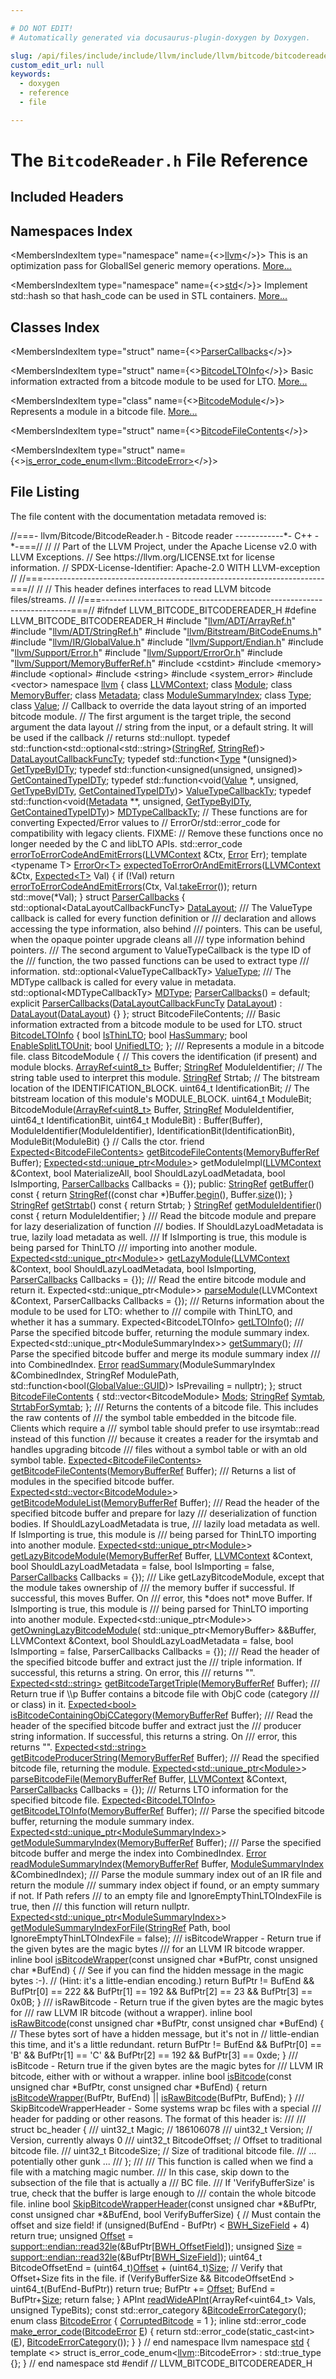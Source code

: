 ```yaml
---

# DO NOT EDIT!
# Automatically generated via docusaurus-plugin-doxygen by Doxygen.

slug: /api/files/include/include/llvm/include/llvm/bitcode/bitcodereader-h
custom_edit_url: null
keywords:
  - doxygen
  - reference
  - file

---
```





# The `BitcodeReader.h` File Reference

<DoxygenPage pluginConfig={pluginConfig}>



## Included Headers

<IncludesList>
<IncludesListItem
  filePath="llvm/ADT/ArrayRef.h"
  permalink="/docs/api/files/include/include/llvm/include/llvm/adt/arrayref-h"
  isLocal="true" />
<IncludesListItem
  filePath="llvm/ADT/StringRef.h"
  permalink="/docs/api/files/include/include/llvm/include/llvm/adt/stringref-h"
  isLocal="true" />
<IncludesListItem
  filePath="llvm/Bitstream/BitCodeEnums.h"
  permalink="/docs/api/files/include/include/llvm/include/llvm/bitstream/bitcodeenums-h"
  isLocal="true" />
<IncludesListItem
  filePath="llvm/IR/GlobalValue.h"
  permalink="/docs/api/files/include/include/llvm/include/llvm/ir/globalvalue-h"
  isLocal="true" />
<IncludesListItem
  filePath="llvm/Support/Endian.h"
  permalink="/docs/api/files/include/include/llvm/include/llvm/support/endian-h"
  isLocal="true" />
<IncludesListItem
  filePath="llvm/Support/Error.h"
  permalink="/docs/api/files/include/include/llvm/include/llvm/support/error-h"
  isLocal="true" />
<IncludesListItem
  filePath="llvm/Support/ErrorOr.h"
  permalink="/docs/api/files/include/include/llvm/include/llvm/support/erroror-h"
  isLocal="true" />
<IncludesListItem
  filePath="llvm/Support/MemoryBufferRef.h"
  permalink="/docs/api/files/include/include/llvm/include/llvm/support/memorybufferref-h"
  isLocal="true" />
<IncludesListItem
  filePath="cstdint"
  permalink=""
  isLocal="false" />
<IncludesListItem
  filePath="memory"
  permalink=""
  isLocal="false" />
<IncludesListItem
  filePath="optional"
  permalink=""
  isLocal="false" />
<IncludesListItem
  filePath="string"
  permalink=""
  isLocal="false" />
<IncludesListItem
  filePath="system_error"
  permalink=""
  isLocal="false" />
<IncludesListItem
  filePath="vector"
  permalink=""
  isLocal="false" />
</IncludesList>

## Namespaces Index

<MembersIndex>

<MembersIndexItem
  type="namespace"
  name={<><a href="/docs/api/namespaces/llvm">llvm</a></>}>
This is an optimization pass for GlobalISel generic memory operations. <a href="/docs/api/namespaces/llvm/#details">More...</a>
</MembersIndexItem>

<MembersIndexItem
  type="namespace"
  name={<><a href="/docs/api/namespaces/std">std</a></>}>
Implement std::hash so that hash&#95;code can be used in STL containers. <a href="/docs/api/namespaces/std/#details">More...</a>
</MembersIndexItem>

</MembersIndex>

## Classes Index

<MembersIndex>

<MembersIndexItem
  type="struct"
  name={<><a href="/docs/api/structs/llvm/parsercallbacks">ParserCallbacks</a></>}>
</MembersIndexItem>

<MembersIndexItem
  type="struct"
  name={<><a href="/docs/api/structs/llvm/bitcodeltoinfo">BitcodeLTOInfo</a></>}>
Basic information extracted from a bitcode module to be used for LTO. <a href="/docs/api/structs/llvm/bitcodeltoinfo/#details">More...</a>
</MembersIndexItem>

<MembersIndexItem
  type="class"
  name={<><a href="/docs/api/classes/llvm/bitcodemodule">BitcodeModule</a></>}>
Represents a module in a bitcode file. <a href="/docs/api/classes/llvm/bitcodemodule/#details">More...</a>
</MembersIndexItem>

<MembersIndexItem
  type="struct"
  name={<><a href="/docs/api/structs/llvm/bitcodefilecontents">BitcodeFileContents</a></>}>
</MembersIndexItem>

<MembersIndexItem
  type="struct"
  name={<><a href="/docs/api/structs/std/is-error-code-enum-ea5649302b7fdd90295abacdc414ae1a">is_error_code_enum&lt;llvm::BitcodeError&gt;</a></>}>
</MembersIndexItem>

</MembersIndex>


## File Listing

The file content with the documentation metadata removed is:

<ProgramListing>

<Link id="l00001" /><CodeLine lineNumber="1"><span class="doxyHighlightComment">//===- llvm/Bitcode/BitcodeReader.h - Bitcode reader ------------&#42;- C++ -&#42;-===//</span></CodeLine>
<Link id="l00002" /><CodeLine lineNumber="2"><span class="doxyHighlightComment">//</span></CodeLine>
<Link id="l00003" /><CodeLine lineNumber="3"><span class="doxyHighlightComment">// Part of the LLVM Project, under the Apache License v2.0 with LLVM Exceptions.</span></CodeLine>
<Link id="l00004" /><CodeLine lineNumber="4"><span class="doxyHighlightComment">// See https://llvm.org/LICENSE.txt for license information.</span></CodeLine>
<Link id="l00005" /><CodeLine lineNumber="5"><span class="doxyHighlightComment">// SPDX-License-Identifier: Apache-2.0 WITH LLVM-exception</span></CodeLine>
<Link id="l00006" /><CodeLine lineNumber="6"><span class="doxyHighlightComment">//</span></CodeLine>
<Link id="l00007" /><CodeLine lineNumber="7"><span class="doxyHighlightComment">//===----------------------------------------------------------------------===//</span></CodeLine>
<Link id="l00008" /><CodeLine lineNumber="8"><span class="doxyHighlightComment">//</span></CodeLine>
<Link id="l00009" /><CodeLine lineNumber="9"><span class="doxyHighlightComment">// This header defines interfaces to read LLVM bitcode files/streams.</span></CodeLine>
<Link id="l00010" /><CodeLine lineNumber="10"><span class="doxyHighlightComment">//</span></CodeLine>
<Link id="l00011" /><CodeLine lineNumber="11"><span class="doxyHighlightComment">//===----------------------------------------------------------------------===//</span></CodeLine>
<Link id="l00012" /><CodeLine lineNumber="12"></CodeLine>
<Link id="l00013" /><CodeLine lineNumber="13"><span class="doxyHighlightPreprocessor">#ifndef LLVM&#95;BITCODE&#95;BITCODEREADER&#95;H</span></CodeLine>
<Link id="l00014" /><CodeLine lineNumber="14"><span class="doxyHighlightPreprocessor">#define LLVM&#95;BITCODE&#95;BITCODEREADER&#95;H</span></CodeLine>
<Link id="l00015" /><CodeLine lineNumber="15"></CodeLine>
<Link id="l00016" /><CodeLine lineNumber="16"><span class="doxyHighlightPreprocessor">#include &quot;<a href="/docs/api/files/include/include/llvm/include/llvm/adt/arrayref-h">llvm/ADT/ArrayRef.h</a>&quot;</span></CodeLine>
<Link id="l00017" /><CodeLine lineNumber="17"><span class="doxyHighlightPreprocessor">#include &quot;<a href="/docs/api/files/include/include/llvm/include/llvm/adt/stringref-h">llvm/ADT/StringRef.h</a>&quot;</span></CodeLine>
<Link id="l00018" /><CodeLine lineNumber="18"><span class="doxyHighlightPreprocessor">#include &quot;<a href="/docs/api/files/include/include/llvm/include/llvm/bitstream/bitcodeenums-h">llvm/Bitstream/BitCodeEnums.h</a>&quot;</span></CodeLine>
<Link id="l00019" /><CodeLine lineNumber="19"><span class="doxyHighlightPreprocessor">#include &quot;<a href="/docs/api/files/include/include/llvm/include/llvm/ir/globalvalue-h">llvm/IR/GlobalValue.h</a>&quot;</span></CodeLine>
<Link id="l00020" /><CodeLine lineNumber="20"><span class="doxyHighlightPreprocessor">#include &quot;<a href="/docs/api/files/include/include/llvm/include/llvm/support/endian-h">llvm/Support/Endian.h</a>&quot;</span></CodeLine>
<Link id="l00021" /><CodeLine lineNumber="21"><span class="doxyHighlightPreprocessor">#include &quot;<a href="/docs/api/files/include/include/llvm/include/llvm/support/error-h">llvm/Support/Error.h</a>&quot;</span></CodeLine>
<Link id="l00022" /><CodeLine lineNumber="22"><span class="doxyHighlightPreprocessor">#include &quot;<a href="/docs/api/files/include/include/llvm/include/llvm/support/erroror-h">llvm/Support/ErrorOr.h</a>&quot;</span></CodeLine>
<Link id="l00023" /><CodeLine lineNumber="23"><span class="doxyHighlightPreprocessor">#include &quot;<a href="/docs/api/files/include/include/llvm/include/llvm/support/memorybufferref-h">llvm/Support/MemoryBufferRef.h</a>&quot;</span></CodeLine>
<Link id="l00024" /><CodeLine lineNumber="24"><span class="doxyHighlightPreprocessor">#include &lt;cstdint&gt;</span></CodeLine>
<Link id="l00025" /><CodeLine lineNumber="25"><span class="doxyHighlightPreprocessor">#include &lt;memory&gt;</span></CodeLine>
<Link id="l00026" /><CodeLine lineNumber="26"><span class="doxyHighlightPreprocessor">#include &lt;optional&gt;</span></CodeLine>
<Link id="l00027" /><CodeLine lineNumber="27"><span class="doxyHighlightPreprocessor">#include &lt;string&gt;</span></CodeLine>
<Link id="l00028" /><CodeLine lineNumber="28"><span class="doxyHighlightPreprocessor">#include &lt;system&#95;error&gt;</span></CodeLine>
<Link id="l00029" /><CodeLine lineNumber="29"><span class="doxyHighlightPreprocessor">#include &lt;vector&gt;</span></CodeLine>
<Link id="l00030" /><CodeLine lineNumber="30"><span class="doxyHighlightKeyword">namespace </span><span class="doxyHighlight"><a href="/docs/api/namespaces/llvm">llvm</a> &#123;</span></CodeLine>
<Link id="l00031" /><CodeLine lineNumber="31"></CodeLine>
<Link id="l00032" /><CodeLine lineNumber="32"><span class="doxyHighlightKeyword">class </span><span class="doxyHighlight"><a href="/docs/api/classes/llvm/llvmcontext">LLVMContext</a>;</span></CodeLine>
<Link id="l00033" /><CodeLine lineNumber="33"><span class="doxyHighlightKeyword">class </span><span class="doxyHighlight"><a href="/docs/api/classes/llvm/module">Module</a>;</span></CodeLine>
<Link id="l00034" /><CodeLine lineNumber="34"><span class="doxyHighlightKeyword">class </span><span class="doxyHighlight"><a href="/docs/api/classes/llvm/memorybuffer">MemoryBuffer</a>;</span></CodeLine>
<Link id="l00035" /><CodeLine lineNumber="35"><span class="doxyHighlightKeyword">class </span><span class="doxyHighlight"><a href="/docs/api/classes/llvm/metadata">Metadata</a>;</span></CodeLine>
<Link id="l00036" /><CodeLine lineNumber="36"><span class="doxyHighlightKeyword">class </span><span class="doxyHighlight"><a href="/docs/api/classes/llvm/modulesummaryindex">ModuleSummaryIndex</a>;</span></CodeLine>
<Link id="l00037" /><CodeLine lineNumber="37"><span class="doxyHighlightKeyword">class </span><span class="doxyHighlight"><a href="/docs/api/classes/llvm/type">Type</a>;</span></CodeLine>
<Link id="l00038" /><CodeLine lineNumber="38"><span class="doxyHighlightKeyword">class </span><span class="doxyHighlight"><a href="/docs/api/classes/llvm/value">Value</a>;</span></CodeLine>
<Link id="l00039" /><CodeLine lineNumber="39"></CodeLine>
<Link id="l00040" /><CodeLine lineNumber="40"><span class="doxyHighlightComment">// Callback to override the data layout string of an imported bitcode module.</span></CodeLine>
<Link id="l00041" /><CodeLine lineNumber="41"><span class="doxyHighlightComment">// The first argument is the target triple, the second argument the data layout</span></CodeLine>
<Link id="l00042" /><CodeLine lineNumber="42"><span class="doxyHighlightComment">// string from the input, or a default string. It will be used if the callback</span></CodeLine>
<Link id="l00043" /><CodeLine lineNumber="43"><span class="doxyHighlightComment">// returns std::nullopt.</span></CodeLine>
<Link id="l00044" /><CodeLine lineNumber="44"><span class="doxyHighlightKeyword">typedef</span><span class="doxyHighlight"> std::function&lt;std::optional&lt;std::string&gt;(<a href="/docs/api/classes/llvm/stringref">StringRef</a>, <a href="/docs/api/classes/llvm/stringref">StringRef</a>)&gt;</span></CodeLine>
<Link id="l00045" /><CodeLine lineNumber="45" lineLink="/docs/api/namespaces/llvm/#ad1363486ba1bc68b809bb5bd1f08a522"><span class="doxyHighlight">    <a href="/docs/api/namespaces/llvm/#ad1363486ba1bc68b809bb5bd1f08a522">DataLayoutCallbackFuncTy</a>;</span></CodeLine>
<Link id="l00046" /><CodeLine lineNumber="46"></CodeLine>
<Link id="l00047" /><CodeLine lineNumber="47" lineLink="/docs/api/namespaces/llvm/#a23ee5b485c4af83a105d5c878854b978"><span class="doxyHighlightKeyword">typedef</span><span class="doxyHighlight"> std::function&lt;<a href="/docs/api/classes/llvm/type">Type</a> &#42;(unsigned)&gt; <a href="/docs/api/namespaces/llvm/#a23ee5b485c4af83a105d5c878854b978">GetTypeByIDTy</a>;</span></CodeLine>
<Link id="l00048" /><CodeLine lineNumber="48"></CodeLine>
<Link id="l00049" /><CodeLine lineNumber="49" lineLink="/docs/api/namespaces/llvm/#a2d982bab8d9e6a32125c4365e4337a72"><span class="doxyHighlightKeyword">typedef</span><span class="doxyHighlight"> std::function&lt;unsigned(</span><span class="doxyHighlightKeywordType">unsigned</span><span class="doxyHighlight">, </span><span class="doxyHighlightKeywordType">unsigned</span><span class="doxyHighlight">)&gt; <a href="/docs/api/namespaces/llvm/#a2d982bab8d9e6a32125c4365e4337a72">GetContainedTypeIDTy</a>;</span></CodeLine>
<Link id="l00050" /><CodeLine lineNumber="50"></CodeLine>
<Link id="l00051" /><CodeLine lineNumber="51"><span class="doxyHighlightKeyword">typedef</span><span class="doxyHighlight"> std::function&lt;void(<a href="/docs/api/classes/llvm/value">Value</a> &#42;, </span><span class="doxyHighlightKeywordType">unsigned</span><span class="doxyHighlight">, <a href="/docs/api/namespaces/llvm/#a23ee5b485c4af83a105d5c878854b978">GetTypeByIDTy</a>,</span></CodeLine>
<Link id="l00052" /><CodeLine lineNumber="52"><span class="doxyHighlight">                           <a href="/docs/api/namespaces/llvm/#a2d982bab8d9e6a32125c4365e4337a72">GetContainedTypeIDTy</a>)&gt;</span></CodeLine>
<Link id="l00053" /><CodeLine lineNumber="53" lineLink="/docs/api/namespaces/llvm/#acfbe4615896840abb0b5f9c647991970"><span class="doxyHighlight">    <a href="/docs/api/namespaces/llvm/#acfbe4615896840abb0b5f9c647991970">ValueTypeCallbackTy</a>;</span></CodeLine>
<Link id="l00054" /><CodeLine lineNumber="54"></CodeLine>
<Link id="l00055" /><CodeLine lineNumber="55"><span class="doxyHighlightKeyword">typedef</span><span class="doxyHighlight"> std::function&lt;void(<a href="/docs/api/classes/llvm/metadata">Metadata</a> &#42;&#42;, </span><span class="doxyHighlightKeywordType">unsigned</span><span class="doxyHighlight">, <a href="/docs/api/namespaces/llvm/#a23ee5b485c4af83a105d5c878854b978">GetTypeByIDTy</a>,</span></CodeLine>
<Link id="l00056" /><CodeLine lineNumber="56"><span class="doxyHighlight">                           <a href="/docs/api/namespaces/llvm/#a2d982bab8d9e6a32125c4365e4337a72">GetContainedTypeIDTy</a>)&gt;</span></CodeLine>
<Link id="l00057" /><CodeLine lineNumber="57" lineLink="/docs/api/namespaces/llvm/#a6d3b05383acd6955e70097b03e895e4c"><span class="doxyHighlight">    <a href="/docs/api/namespaces/llvm/#a6d3b05383acd6955e70097b03e895e4c">MDTypeCallbackTy</a>;</span></CodeLine>
<Link id="l00058" /><CodeLine lineNumber="58"></CodeLine>
<Link id="l00059" /><CodeLine lineNumber="59"><span class="doxyHighlightComment">// These functions are for converting Expected/Error values to</span></CodeLine>
<Link id="l00060" /><CodeLine lineNumber="60"><span class="doxyHighlightComment">// ErrorOr/std::error&#95;code for compatibility with legacy clients. FIXME:</span></CodeLine>
<Link id="l00061" /><CodeLine lineNumber="61"><span class="doxyHighlightComment">// Remove these functions once no longer needed by the C and libLTO APIs.</span></CodeLine>
<Link id="l00062" /><CodeLine lineNumber="62"></CodeLine>
<Link id="l00063" /><CodeLine lineNumber="63"><span class="doxyHighlight">std::error&#95;code <a href="/docs/api/namespaces/llvm/#afcafe91dca693b90c9691dd656e86e19">errorToErrorCodeAndEmitErrors</a>(<a href="/docs/api/classes/llvm/llvmcontext">LLVMContext</a> &amp;Ctx, <a href="/docs/api/classes/llvm/error">Error</a> Err);</span></CodeLine>
<Link id="l00064" /><CodeLine lineNumber="64"></CodeLine>
<Link id="l00065" /><CodeLine lineNumber="65"><span class="doxyHighlightKeyword">template</span><span class="doxyHighlight"> &lt;</span><span class="doxyHighlightKeyword">typename</span><span class="doxyHighlight"> T&gt;</span></CodeLine>
<Link id="l00066" /><CodeLine lineNumber="66" lineLink="/docs/api/namespaces/llvm/#a4891d521956b735baba56d4dc193f5cd"><span class="doxyHighlight"><a href="/docs/api/classes/llvm/erroror">ErrorOr&lt;T&gt;</a> <a href="/docs/api/namespaces/llvm/#a4891d521956b735baba56d4dc193f5cd">expectedToErrorOrAndEmitErrors</a>(<a href="/docs/api/classes/llvm/llvmcontext">LLVMContext</a> &amp;Ctx, <a href="/docs/api/classes/llvm/expected">Expected&lt;T&gt;</a> Val) &#123;</span></CodeLine>
<Link id="l00067" /><CodeLine lineNumber="67"><span class="doxyHighlight">  </span><span class="doxyHighlightKeywordFlow">if</span><span class="doxyHighlight"> (!Val)</span></CodeLine>
<Link id="l00068" /><CodeLine lineNumber="68"><span class="doxyHighlight">    </span><span class="doxyHighlightKeywordFlow">return</span><span class="doxyHighlight"> <a href="/docs/api/namespaces/llvm/#afcafe91dca693b90c9691dd656e86e19">errorToErrorCodeAndEmitErrors</a>(Ctx, Val.<a href="/docs/api/classes/llvm/expected/#a94789df4ebd03dc008e8adebaa66ac1f">takeError</a>());</span></CodeLine>
<Link id="l00069" /><CodeLine lineNumber="69"><span class="doxyHighlight">  </span><span class="doxyHighlightKeywordFlow">return</span><span class="doxyHighlight"> std::move(&#42;Val);</span></CodeLine>
<Link id="l00070" /><CodeLine lineNumber="70"><span class="doxyHighlight">&#125;</span></CodeLine>
<Link id="l00071" /><CodeLine lineNumber="71"></CodeLine>
<Link id="l00072" /><CodeLine lineNumber="72" lineLink="/docs/api/structs/llvm/parsercallbacks"><span class="doxyHighlightKeyword">struct </span><span class="doxyHighlight"><a href="/docs/api/structs/llvm/parsercallbacks/#a9e0e77daa484476c5e3067c6b75fb776">ParserCallbacks</a> &#123;</span></CodeLine>
<Link id="l00073" /><CodeLine lineNumber="73" lineLink="/docs/api/structs/llvm/parsercallbacks/#a4a4663d9d439ad5726921e8e3f5e7a2c"><span class="doxyHighlight">  std::optional&lt;DataLayoutCallbackFuncTy&gt; <a href="/docs/api/structs/llvm/parsercallbacks/#a4a4663d9d439ad5726921e8e3f5e7a2c">DataLayout</a>;</span></CodeLine>
<Link id="l00074" /><CodeLine lineNumber="74"><span class="doxyHighlightComment">  /// The ValueType callback is called for every function definition or</span></CodeLine>
<Link id="l00075" /><CodeLine lineNumber="75"><span class="doxyHighlightComment">  /// declaration and allows accessing the type information, also behind</span></CodeLine>
<Link id="l00076" /><CodeLine lineNumber="76"><span class="doxyHighlightComment">  /// pointers. This can be useful, when the opaque pointer upgrade cleans all</span></CodeLine>
<Link id="l00077" /><CodeLine lineNumber="77"><span class="doxyHighlightComment">  /// type information behind pointers.</span></CodeLine>
<Link id="l00078" /><CodeLine lineNumber="78"><span class="doxyHighlightComment">  /// The second argument to ValueTypeCallback is the type ID of the</span></CodeLine>
<Link id="l00079" /><CodeLine lineNumber="79"><span class="doxyHighlightComment">  /// function, the two passed functions can be used to extract type</span></CodeLine>
<Link id="l00080" /><CodeLine lineNumber="80"><span class="doxyHighlightComment">  /// information.</span></CodeLine>
<Link id="l00081" /><CodeLine lineNumber="81" lineLink="/docs/api/structs/llvm/parsercallbacks/#a26c33d1c81745a1e85dd0138673c2149"><span class="doxyHighlight">  std::optional&lt;ValueTypeCallbackTy&gt; <a href="/docs/api/structs/llvm/parsercallbacks/#a26c33d1c81745a1e85dd0138673c2149">ValueType</a>;</span></CodeLine>
<Link id="l00082" /><CodeLine lineNumber="82"><span class="doxyHighlightComment">  /// The MDType callback is called for every value in metadata.</span></CodeLine>
<Link id="l00083" /><CodeLine lineNumber="83" lineLink="/docs/api/structs/llvm/parsercallbacks/#a6402ac5b8360ab80bedd28c55e62fbb9"><span class="doxyHighlight">  std::optional&lt;MDTypeCallbackTy&gt; <a href="/docs/api/structs/llvm/parsercallbacks/#a6402ac5b8360ab80bedd28c55e62fbb9">MDType</a>;</span></CodeLine>
<Link id="l00084" /><CodeLine lineNumber="84"></CodeLine>
<Link id="l00085" /><CodeLine lineNumber="85" lineLink="/docs/api/structs/llvm/parsercallbacks/#a9e0e77daa484476c5e3067c6b75fb776"><span class="doxyHighlight">  <a href="/docs/api/structs/llvm/parsercallbacks/#a9e0e77daa484476c5e3067c6b75fb776">ParserCallbacks</a>() = </span><span class="doxyHighlightKeywordFlow">default</span><span class="doxyHighlight">;</span></CodeLine>
<Link id="l00086" /><CodeLine lineNumber="86" lineLink="/docs/api/structs/llvm/parsercallbacks/#a4cc7dcd751fc3d8c49c2bfa20c7715f3"><span class="doxyHighlight">  </span><span class="doxyHighlightKeyword">explicit</span><span class="doxyHighlight"> <a href="/docs/api/structs/llvm/parsercallbacks/#a4cc7dcd751fc3d8c49c2bfa20c7715f3">ParserCallbacks</a>(<a href="/docs/api/namespaces/llvm/#ad1363486ba1bc68b809bb5bd1f08a522">DataLayoutCallbackFuncTy</a> <a href="/docs/api/structs/llvm/parsercallbacks/#a4a4663d9d439ad5726921e8e3f5e7a2c">DataLayout</a>)</span></CodeLine>
<Link id="l00087" /><CodeLine lineNumber="87"><span class="doxyHighlight">      : <a href="/docs/api/structs/llvm/parsercallbacks/#a4a4663d9d439ad5726921e8e3f5e7a2c">DataLayout</a>(<a href="/docs/api/structs/llvm/parsercallbacks/#a4a4663d9d439ad5726921e8e3f5e7a2c">DataLayout</a>) &#123;&#125;</span></CodeLine>
<Link id="l00088" /><CodeLine lineNumber="88"><span class="doxyHighlight">&#125;;</span></CodeLine>
<Link id="l00089" /><CodeLine lineNumber="89"></CodeLine>
<Link id="l00090" /><CodeLine lineNumber="90"><span class="doxyHighlight">  </span><span class="doxyHighlightKeyword">struct </span><span class="doxyHighlight">BitcodeFileContents;</span></CodeLine>
<Link id="l00091" /><CodeLine lineNumber="91"></CodeLine>
<Link id="l00092" /><CodeLine lineNumber="92"><span class="doxyHighlightComment">  /// Basic information extracted from a bitcode module to be used for LTO.</span></CodeLine>
<Link id="l00093" /><CodeLine lineNumber="93" lineLink="/docs/api/structs/llvm/bitcodeltoinfo"><span class="doxyHighlight">  </span><span class="doxyHighlightKeyword">struct </span><span class="doxyHighlight"><a href="/docs/api/structs/llvm/bitcodeltoinfo">BitcodeLTOInfo</a> &#123;</span></CodeLine>
<Link id="l00094" /><CodeLine lineNumber="94" lineLink="/docs/api/structs/llvm/bitcodeltoinfo/#a83a35aa860ab725fa2c538fb4580cdec"><span class="doxyHighlight">    </span><span class="doxyHighlightKeywordType">bool</span><span class="doxyHighlight"> <a href="/docs/api/structs/llvm/bitcodeltoinfo/#a83a35aa860ab725fa2c538fb4580cdec">IsThinLTO</a>;</span></CodeLine>
<Link id="l00095" /><CodeLine lineNumber="95" lineLink="/docs/api/structs/llvm/bitcodeltoinfo/#aeb54ac9a328141108dfaf04522806ac0"><span class="doxyHighlight">    </span><span class="doxyHighlightKeywordType">bool</span><span class="doxyHighlight"> <a href="/docs/api/structs/llvm/bitcodeltoinfo/#aeb54ac9a328141108dfaf04522806ac0">HasSummary</a>;</span></CodeLine>
<Link id="l00096" /><CodeLine lineNumber="96" lineLink="/docs/api/structs/llvm/bitcodeltoinfo/#ae56c82b85b7076e251b305c35b85310e"><span class="doxyHighlight">    </span><span class="doxyHighlightKeywordType">bool</span><span class="doxyHighlight"> <a href="/docs/api/structs/llvm/bitcodeltoinfo/#ae56c82b85b7076e251b305c35b85310e">EnableSplitLTOUnit</a>;</span></CodeLine>
<Link id="l00097" /><CodeLine lineNumber="97" lineLink="/docs/api/structs/llvm/bitcodeltoinfo/#a80ca25bd62c75c8b2c5322f9aea4e98b"><span class="doxyHighlight">    </span><span class="doxyHighlightKeywordType">bool</span><span class="doxyHighlight"> <a href="/docs/api/structs/llvm/bitcodeltoinfo/#a80ca25bd62c75c8b2c5322f9aea4e98b">UnifiedLTO</a>;</span></CodeLine>
<Link id="l00098" /><CodeLine lineNumber="98"><span class="doxyHighlight">  &#125;;</span></CodeLine>
<Link id="l00099" /><CodeLine lineNumber="99"></CodeLine>
<Link id="l00100" /><CodeLine lineNumber="100"><span class="doxyHighlightComment">  /// Represents a module in a bitcode file.</span></CodeLine>
<Link id="l00101" /><CodeLine lineNumber="101" lineLink="/docs/api/classes/llvm/bitcodemodule"><span class="doxyHighlight">  </span><span class="doxyHighlightKeyword">class </span><span class="doxyHighlight">BitcodeModule &#123;</span></CodeLine>
<Link id="l00102" /><CodeLine lineNumber="102"><span class="doxyHighlight">    </span><span class="doxyHighlightComment">// This covers the identification (if present) and module blocks.</span></CodeLine>
<Link id="l00103" /><CodeLine lineNumber="103"><span class="doxyHighlight">    <a href="/docs/api/classes/llvm/arrayref">ArrayRef&lt;uint8&#95;t&gt;</a> Buffer;</span></CodeLine>
<Link id="l00104" /><CodeLine lineNumber="104"><span class="doxyHighlight">    <a href="/docs/api/classes/llvm/stringref">StringRef</a> ModuleIdentifier;</span></CodeLine>
<Link id="l00105" /><CodeLine lineNumber="105"></CodeLine>
<Link id="l00106" /><CodeLine lineNumber="106"><span class="doxyHighlight">    </span><span class="doxyHighlightComment">// The string table used to interpret this module.</span></CodeLine>
<Link id="l00107" /><CodeLine lineNumber="107"><span class="doxyHighlight">    <a href="/docs/api/classes/llvm/stringref">StringRef</a> Strtab;</span></CodeLine>
<Link id="l00108" /><CodeLine lineNumber="108"></CodeLine>
<Link id="l00109" /><CodeLine lineNumber="109"><span class="doxyHighlight">    </span><span class="doxyHighlightComment">// The bitstream location of the IDENTIFICATION&#95;BLOCK.</span></CodeLine>
<Link id="l00110" /><CodeLine lineNumber="110"><span class="doxyHighlight">    uint64&#95;t IdentificationBit;</span></CodeLine>
<Link id="l00111" /><CodeLine lineNumber="111"></CodeLine>
<Link id="l00112" /><CodeLine lineNumber="112"><span class="doxyHighlight">    </span><span class="doxyHighlightComment">// The bitstream location of this module&#39;s MODULE&#95;BLOCK.</span></CodeLine>
<Link id="l00113" /><CodeLine lineNumber="113"><span class="doxyHighlight">    uint64&#95;t ModuleBit;</span></CodeLine>
<Link id="l00114" /><CodeLine lineNumber="114"></CodeLine>
<Link id="l00115" /><CodeLine lineNumber="115"><span class="doxyHighlight">    BitcodeModule(<a href="/docs/api/classes/llvm/arrayref">ArrayRef&lt;uint8&#95;t&gt;</a> Buffer, <a href="/docs/api/classes/llvm/stringref">StringRef</a> ModuleIdentifier,</span></CodeLine>
<Link id="l00116" /><CodeLine lineNumber="116"><span class="doxyHighlight">                  uint64&#95;t IdentificationBit, uint64&#95;t ModuleBit)</span></CodeLine>
<Link id="l00117" /><CodeLine lineNumber="117"><span class="doxyHighlight">        : Buffer(Buffer), ModuleIdentifier(ModuleIdentifier),</span></CodeLine>
<Link id="l00118" /><CodeLine lineNumber="118"><span class="doxyHighlight">          IdentificationBit(IdentificationBit), ModuleBit(ModuleBit) &#123;&#125;</span></CodeLine>
<Link id="l00119" /><CodeLine lineNumber="119"></CodeLine>
<Link id="l00120" /><CodeLine lineNumber="120"><span class="doxyHighlight">    </span><span class="doxyHighlightComment">// Calls the ctor.</span></CodeLine>
<Link id="l00121" /><CodeLine lineNumber="121"><span class="doxyHighlight">    </span><span class="doxyHighlightKeyword">friend</span><span class="doxyHighlight"> <a href="/docs/api/classes/llvm/expected">Expected&lt;BitcodeFileContents&gt;</a></span></CodeLine>
<Link id="l00122" /><CodeLine lineNumber="122" lineLink="/docs/api/classes/llvm/bitcodemodule/#af91b526d8407e4b8d8cc54d6cbc1ad50"><span class="doxyHighlight">    <a href="/docs/api/classes/llvm/bitcodemodule/#af91b526d8407e4b8d8cc54d6cbc1ad50">getBitcodeFileContents</a>(<a href="/docs/api/classes/llvm/memorybufferref">MemoryBufferRef</a> Buffer);</span></CodeLine>
<Link id="l00123" /><CodeLine lineNumber="123"></CodeLine>
<Link id="l00124" /><CodeLine lineNumber="124"><span class="doxyHighlight">    <a href="/docs/api/classes/llvm/expected">Expected&lt;std::unique&#95;ptr&lt;Module&gt;</a>&gt;</span></CodeLine>
<Link id="l00125" /><CodeLine lineNumber="125"><span class="doxyHighlight">    getModuleImpl(<a href="/docs/api/classes/llvm/llvmcontext">LLVMContext</a> &amp;Context, </span><span class="doxyHighlightKeywordType">bool</span><span class="doxyHighlight"> MaterializeAll,</span></CodeLine>
<Link id="l00126" /><CodeLine lineNumber="126"><span class="doxyHighlight">                  </span><span class="doxyHighlightKeywordType">bool</span><span class="doxyHighlight"> ShouldLazyLoadMetadata, </span><span class="doxyHighlightKeywordType">bool</span><span class="doxyHighlight"> IsImporting,</span></CodeLine>
<Link id="l00127" /><CodeLine lineNumber="127"><span class="doxyHighlight">                  <a href="/docs/api/structs/llvm/parsercallbacks">ParserCallbacks</a> Callbacks = &#123;&#125;);</span></CodeLine>
<Link id="l00128" /><CodeLine lineNumber="128"></CodeLine>
<Link id="l00129" /><CodeLine lineNumber="129"><span class="doxyHighlight">  </span><span class="doxyHighlightKeyword">public</span><span class="doxyHighlight">:</span></CodeLine>
<Link id="l00130" /><CodeLine lineNumber="130" lineLink="/docs/api/classes/llvm/bitcodemodule/#a9cad8ae720266e772dea86311e5f0b54"><span class="doxyHighlight">    <a href="/docs/api/classes/llvm/stringref">StringRef</a> <a href="/docs/api/classes/llvm/bitcodemodule/#a9cad8ae720266e772dea86311e5f0b54">getBuffer</a>()</span><span class="doxyHighlightKeyword"> const </span><span class="doxyHighlight">&#123;</span></CodeLine>
<Link id="l00131" /><CodeLine lineNumber="131"><span class="doxyHighlight">      </span><span class="doxyHighlightKeywordFlow">return</span><span class="doxyHighlight"> <a href="/docs/api/classes/llvm/stringref">StringRef</a>((</span><span class="doxyHighlightKeyword">const</span><span class="doxyHighlight"> </span><span class="doxyHighlightKeywordType">char</span><span class="doxyHighlight"> &#42;)Buffer.<a href="/docs/api/classes/llvm/arrayref/#aab36927882fbfdcbb860d87fd9c30da8">begin</a>(), Buffer.<a href="/docs/api/classes/llvm/arrayref/#a85ffb6531d4cda988ea81f18d4e56fb7">size</a>());</span></CodeLine>
<Link id="l00132" /><CodeLine lineNumber="132"><span class="doxyHighlight">    &#125;</span></CodeLine>
<Link id="l00133" /><CodeLine lineNumber="133"></CodeLine>
<Link id="l00134" /><CodeLine lineNumber="134" lineLink="/docs/api/classes/llvm/bitcodemodule/#aefa8b158e934274ef87af0fe980e65d6"><span class="doxyHighlight">    <a href="/docs/api/classes/llvm/stringref">StringRef</a> <a href="/docs/api/classes/llvm/bitcodemodule/#aefa8b158e934274ef87af0fe980e65d6">getStrtab</a>()</span><span class="doxyHighlightKeyword"> const </span><span class="doxyHighlight">&#123; </span><span class="doxyHighlightKeywordFlow">return</span><span class="doxyHighlight"> Strtab; &#125;</span></CodeLine>
<Link id="l00135" /><CodeLine lineNumber="135"></CodeLine>
<Link id="l00136" /><CodeLine lineNumber="136" lineLink="/docs/api/classes/llvm/bitcodemodule/#a80437440e99d3bf259d0346e9f1d4eb4"><span class="doxyHighlight">    <a href="/docs/api/classes/llvm/stringref">StringRef</a> <a href="/docs/api/classes/llvm/bitcodemodule/#a80437440e99d3bf259d0346e9f1d4eb4">getModuleIdentifier</a>()</span><span class="doxyHighlightKeyword"> const </span><span class="doxyHighlight">&#123; </span><span class="doxyHighlightKeywordFlow">return</span><span class="doxyHighlight"> ModuleIdentifier; &#125;</span></CodeLine>
<Link id="l00137" /><CodeLine lineNumber="137"></CodeLine>
<Link id="l00138" /><CodeLine lineNumber="138"><span class="doxyHighlightComment">    /// Read the bitcode module and prepare for lazy deserialization of function</span></CodeLine>
<Link id="l00139" /><CodeLine lineNumber="139"><span class="doxyHighlightComment">    /// bodies. If ShouldLazyLoadMetadata is true, lazily load metadata as well.</span></CodeLine>
<Link id="l00140" /><CodeLine lineNumber="140"><span class="doxyHighlightComment">    /// If IsImporting is true, this module is being parsed for ThinLTO</span></CodeLine>
<Link id="l00141" /><CodeLine lineNumber="141"><span class="doxyHighlightComment">    /// importing into another module.</span></CodeLine>
<Link id="l00142" /><CodeLine lineNumber="142"><span class="doxyHighlight">    <a href="/docs/api/classes/llvm/expected">Expected&lt;std::unique&#95;ptr&lt;Module&gt;</a>&gt;</span></CodeLine>
<Link id="l00143" /><CodeLine lineNumber="143"><span class="doxyHighlight">    <a href="/docs/api/classes/llvm/bitcodemodule/#afe66e1a1da43dba262f5d2fa96bfdf75">getLazyModule</a>(<a href="/docs/api/classes/llvm/llvmcontext">LLVMContext</a> &amp;Context, </span><span class="doxyHighlightKeywordType">bool</span><span class="doxyHighlight"> ShouldLazyLoadMetadata,</span></CodeLine>
<Link id="l00144" /><CodeLine lineNumber="144"><span class="doxyHighlight">                  </span><span class="doxyHighlightKeywordType">bool</span><span class="doxyHighlight"> IsImporting, <a href="/docs/api/structs/llvm/parsercallbacks">ParserCallbacks</a> Callbacks = &#123;&#125;);</span></CodeLine>
<Link id="l00145" /><CodeLine lineNumber="145"></CodeLine>
<Link id="l00146" /><CodeLine lineNumber="146"><span class="doxyHighlightComment">    /// Read the entire bitcode module and return it.</span></CodeLine>
<Link id="l00147" /><CodeLine lineNumber="147"><span class="doxyHighlight">    Expected&lt;std::unique&#95;ptr&lt;Module&gt;&gt;</span></CodeLine>
<Link id="l00148" /><CodeLine lineNumber="148"><span class="doxyHighlight">    <a href="/docs/api/classes/llvm/bitcodemodule/#ad91675f9de94dd24bcee05126b1d7aeb">parseModule</a>(LLVMContext &amp;Context, ParserCallbacks Callbacks = &#123;&#125;);</span></CodeLine>
<Link id="l00149" /><CodeLine lineNumber="149"></CodeLine>
<Link id="l00150" /><CodeLine lineNumber="150"><span class="doxyHighlightComment">    /// Returns information about the module to be used for LTO: whether to</span></CodeLine>
<Link id="l00151" /><CodeLine lineNumber="151"><span class="doxyHighlightComment">    /// compile with ThinLTO, and whether it has a summary.</span></CodeLine>
<Link id="l00152" /><CodeLine lineNumber="152"><span class="doxyHighlight">    Expected&lt;BitcodeLTOInfo&gt; <a href="/docs/api/classes/llvm/bitcodemodule/#a9508697fd741b13841d7563c897e01f3">getLTOInfo</a>();</span></CodeLine>
<Link id="l00153" /><CodeLine lineNumber="153"></CodeLine>
<Link id="l00154" /><CodeLine lineNumber="154"><span class="doxyHighlightComment">    /// Parse the specified bitcode buffer, returning the module summary index.</span></CodeLine>
<Link id="l00155" /><CodeLine lineNumber="155"><span class="doxyHighlight">    Expected&lt;std::unique&#95;ptr&lt;ModuleSummaryIndex&gt;&gt; <a href="/docs/api/classes/llvm/bitcodemodule/#a8c3f83a2551791b8b6bc2859aa258f02">getSummary</a>();</span></CodeLine>
<Link id="l00156" /><CodeLine lineNumber="156"></CodeLine>
<Link id="l00157" /><CodeLine lineNumber="157"><span class="doxyHighlightComment">    /// Parse the specified bitcode buffer and merge its module summary index</span></CodeLine>
<Link id="l00158" /><CodeLine lineNumber="158"><span class="doxyHighlightComment">    /// into CombinedIndex.</span></CodeLine>
<Link id="l00159" /><CodeLine lineNumber="159"><span class="doxyHighlight">    <a href="/docs/api/namespaces/llvm/#ac226f3d2b9ca090171a8e0a8cb92c343a902b0d55fddef6f8d651fe1035b7d4bd">Error</a></span></CodeLine>
<Link id="l00160" /><CodeLine lineNumber="160"><span class="doxyHighlight">    <a href="/docs/api/classes/llvm/bitcodemodule/#ab6e0b0fddee91c9c5def6803934868b5">readSummary</a>(ModuleSummaryIndex &amp;CombinedIndex, StringRef ModulePath,</span></CodeLine>
<Link id="l00161" /><CodeLine lineNumber="161"><span class="doxyHighlight">                std::function&lt;</span><span class="doxyHighlightKeywordType">bool</span><span class="doxyHighlight">(<a href="/docs/api/classes/llvm/globalvalue/#a3af0428ec6e48cb2f05c199b7b9f7e07">GlobalValue::GUID</a>)&gt; IsPrevailing = </span><span class="doxyHighlightKeyword">nullptr</span><span class="doxyHighlight">);</span></CodeLine>
<Link id="l00162" /><CodeLine lineNumber="162"><span class="doxyHighlight">  &#125;;</span></CodeLine>
<Link id="l00163" /><CodeLine lineNumber="163"></CodeLine>
<Link id="l00164" /><CodeLine lineNumber="164" lineLink="/docs/api/structs/llvm/bitcodefilecontents"><span class="doxyHighlight">  </span><span class="doxyHighlightKeyword">struct </span><span class="doxyHighlight"><a href="/docs/api/structs/llvm/bitcodefilecontents">BitcodeFileContents</a> &#123;</span></CodeLine>
<Link id="l00165" /><CodeLine lineNumber="165" lineLink="/docs/api/structs/llvm/bitcodefilecontents/#a9f7b8378090f16464d9c5b8d0e6b1ae9"><span class="doxyHighlight">    std::vector&lt;BitcodeModule&gt; <a href="/docs/api/structs/llvm/bitcodefilecontents/#a9f7b8378090f16464d9c5b8d0e6b1ae9">Mods</a>;</span></CodeLine>
<Link id="l00166" /><CodeLine lineNumber="166" lineLink="/docs/api/structs/llvm/bitcodefilecontents/#a7e8871abb4c99185981e4b2dd60a203a"><span class="doxyHighlight">    <a href="/docs/api/classes/llvm/stringref">StringRef</a> <a href="/docs/api/structs/llvm/bitcodefilecontents/#a87fd3c1677a59a7642d240caae6d0b7d">Symtab</a>, <a href="/docs/api/structs/llvm/bitcodefilecontents/#a7e8871abb4c99185981e4b2dd60a203a">StrtabForSymtab</a>;</span></CodeLine>
<Link id="l00167" /><CodeLine lineNumber="167"><span class="doxyHighlight">  &#125;;</span></CodeLine>
<Link id="l00168" /><CodeLine lineNumber="168"></CodeLine>
<Link id="l00169" /><CodeLine lineNumber="169"><span class="doxyHighlightComment">  /// Returns the contents of a bitcode file. This includes the raw contents of</span></CodeLine>
<Link id="l00170" /><CodeLine lineNumber="170"><span class="doxyHighlightComment">  /// the symbol table embedded in the bitcode file. Clients which require a</span></CodeLine>
<Link id="l00171" /><CodeLine lineNumber="171"><span class="doxyHighlightComment">  /// symbol table should prefer to use irsymtab::read instead of this function</span></CodeLine>
<Link id="l00172" /><CodeLine lineNumber="172"><span class="doxyHighlightComment">  /// because it creates a reader for the irsymtab and handles upgrading bitcode</span></CodeLine>
<Link id="l00173" /><CodeLine lineNumber="173"><span class="doxyHighlightComment">  /// files without a symbol table or with an old symbol table.</span></CodeLine>
<Link id="l00174" /><CodeLine lineNumber="174"><span class="doxyHighlight">  <a href="/docs/api/classes/llvm/expected">Expected&lt;BitcodeFileContents&gt;</a> <a href="/docs/api/namespaces/llvm/#a3a73888ec542d14d981f9b9c49c247fa">getBitcodeFileContents</a>(<a href="/docs/api/classes/llvm/memorybufferref">MemoryBufferRef</a> Buffer);</span></CodeLine>
<Link id="l00175" /><CodeLine lineNumber="175"></CodeLine>
<Link id="l00176" /><CodeLine lineNumber="176"><span class="doxyHighlightComment">  /// Returns a list of modules in the specified bitcode buffer.</span></CodeLine>
<Link id="l00177" /><CodeLine lineNumber="177"><span class="doxyHighlight">  <a href="/docs/api/classes/llvm/expected">Expected&lt;std::vector&lt;BitcodeModule&gt;</a>&gt;</span></CodeLine>
<Link id="l00178" /><CodeLine lineNumber="178"><span class="doxyHighlight">  <a href="/docs/api/namespaces/llvm/#a84ff19acc1b6cba55e1006e5be8e6453">getBitcodeModuleList</a>(<a href="/docs/api/classes/llvm/memorybufferref">MemoryBufferRef</a> Buffer);</span></CodeLine>
<Link id="l00179" /><CodeLine lineNumber="179"></CodeLine>
<Link id="l00180" /><CodeLine lineNumber="180"><span class="doxyHighlightComment">  /// Read the header of the specified bitcode buffer and prepare for lazy</span></CodeLine>
<Link id="l00181" /><CodeLine lineNumber="181"><span class="doxyHighlightComment">  /// deserialization of function bodies. If ShouldLazyLoadMetadata is true,</span></CodeLine>
<Link id="l00182" /><CodeLine lineNumber="182"><span class="doxyHighlightComment">  /// lazily load metadata as well. If IsImporting is true, this module is</span></CodeLine>
<Link id="l00183" /><CodeLine lineNumber="183"><span class="doxyHighlightComment">  /// being parsed for ThinLTO importing into another module.</span></CodeLine>
<Link id="l00184" /><CodeLine lineNumber="184"><span class="doxyHighlight">  <a href="/docs/api/classes/llvm/expected">Expected&lt;std::unique&#95;ptr&lt;Module&gt;</a>&gt;</span></CodeLine>
<Link id="l00185" /><CodeLine lineNumber="185"><span class="doxyHighlight">  <a href="/docs/api/namespaces/llvm/#a6b551037bf3f327d3c280b59de0cace1">getLazyBitcodeModule</a>(<a href="/docs/api/classes/llvm/memorybufferref">MemoryBufferRef</a> Buffer, <a href="/docs/api/classes/llvm/llvmcontext">LLVMContext</a> &amp;Context,</span></CodeLine>
<Link id="l00186" /><CodeLine lineNumber="186"><span class="doxyHighlight">                       </span><span class="doxyHighlightKeywordType">bool</span><span class="doxyHighlight"> ShouldLazyLoadMetadata = </span><span class="doxyHighlightKeyword">false</span><span class="doxyHighlight">,</span></CodeLine>
<Link id="l00187" /><CodeLine lineNumber="187"><span class="doxyHighlight">                       </span><span class="doxyHighlightKeywordType">bool</span><span class="doxyHighlight"> IsImporting = </span><span class="doxyHighlightKeyword">false</span><span class="doxyHighlight">,</span></CodeLine>
<Link id="l00188" /><CodeLine lineNumber="188"><span class="doxyHighlight">                       <a href="/docs/api/structs/llvm/parsercallbacks">ParserCallbacks</a> Callbacks = &#123;&#125;);</span></CodeLine>
<Link id="l00189" /><CodeLine lineNumber="189"></CodeLine>
<Link id="l00190" /><CodeLine lineNumber="190"><span class="doxyHighlightComment">  /// Like getLazyBitcodeModule, except that the module takes ownership of</span></CodeLine>
<Link id="l00191" /><CodeLine lineNumber="191"><span class="doxyHighlightComment">  /// the memory buffer if successful. If successful, this moves Buffer. On</span></CodeLine>
<Link id="l00192" /><CodeLine lineNumber="192"><span class="doxyHighlightComment">  /// error, this &#42;does not&#42; move Buffer. If IsImporting is true, this module is</span></CodeLine>
<Link id="l00193" /><CodeLine lineNumber="193"><span class="doxyHighlightComment">  /// being parsed for ThinLTO importing into another module.</span></CodeLine>
<Link id="l00194" /><CodeLine lineNumber="194"><span class="doxyHighlight">  Expected&lt;std::unique&#95;ptr&lt;Module&gt;&gt; <a href="/docs/api/namespaces/llvm/#afa21d974a1caef7c377a9913f990eda4">getOwningLazyBitcodeModule</a>(</span></CodeLine>
<Link id="l00195" /><CodeLine lineNumber="195"><span class="doxyHighlight">      std::unique&#95;ptr&lt;MemoryBuffer&gt; &amp;&amp;Buffer, LLVMContext &amp;Context,</span></CodeLine>
<Link id="l00196" /><CodeLine lineNumber="196"><span class="doxyHighlight">      </span><span class="doxyHighlightKeywordType">bool</span><span class="doxyHighlight"> ShouldLazyLoadMetadata = </span><span class="doxyHighlightKeyword">false</span><span class="doxyHighlight">, </span><span class="doxyHighlightKeywordType">bool</span><span class="doxyHighlight"> IsImporting = </span><span class="doxyHighlightKeyword">false</span><span class="doxyHighlight">,</span></CodeLine>
<Link id="l00197" /><CodeLine lineNumber="197"><span class="doxyHighlight">      ParserCallbacks Callbacks = &#123;&#125;);</span></CodeLine>
<Link id="l00198" /><CodeLine lineNumber="198"></CodeLine>
<Link id="l00199" /><CodeLine lineNumber="199"><span class="doxyHighlightComment">  /// Read the header of the specified bitcode buffer and extract just the</span></CodeLine>
<Link id="l00200" /><CodeLine lineNumber="200"><span class="doxyHighlightComment">  /// triple information. If successful, this returns a string. On error, this</span></CodeLine>
<Link id="l00201" /><CodeLine lineNumber="201"><span class="doxyHighlightComment">  /// returns &quot;&quot;.</span></CodeLine>
<Link id="l00202" /><CodeLine lineNumber="202"><span class="doxyHighlight">  <a href="/docs/api/classes/llvm/expected">Expected&lt;std::string&gt;</a> <a href="/docs/api/namespaces/llvm/#a36ecc78d5979c7c250c9284a5211041d">getBitcodeTargetTriple</a>(<a href="/docs/api/classes/llvm/memorybufferref">MemoryBufferRef</a> Buffer);</span></CodeLine>
<Link id="l00203" /><CodeLine lineNumber="203"></CodeLine>
<Link id="l00204" /><CodeLine lineNumber="204"><span class="doxyHighlightComment">  /// Return true if \\p Buffer contains a bitcode file with ObjC code (category</span></CodeLine>
<Link id="l00205" /><CodeLine lineNumber="205"><span class="doxyHighlightComment">  /// or class) in it.</span></CodeLine>
<Link id="l00206" /><CodeLine lineNumber="206"><span class="doxyHighlight">  <a href="/docs/api/classes/llvm/expected">Expected&lt;bool&gt;</a> <a href="/docs/api/namespaces/llvm/#a286038f4ba044b39a6bb7f86c4c1055c">isBitcodeContainingObjCCategory</a>(<a href="/docs/api/classes/llvm/memorybufferref">MemoryBufferRef</a> Buffer);</span></CodeLine>
<Link id="l00207" /><CodeLine lineNumber="207"></CodeLine>
<Link id="l00208" /><CodeLine lineNumber="208"><span class="doxyHighlightComment">  /// Read the header of the specified bitcode buffer and extract just the</span></CodeLine>
<Link id="l00209" /><CodeLine lineNumber="209"><span class="doxyHighlightComment">  /// producer string information. If successful, this returns a string. On</span></CodeLine>
<Link id="l00210" /><CodeLine lineNumber="210"><span class="doxyHighlightComment">  /// error, this returns &quot;&quot;.</span></CodeLine>
<Link id="l00211" /><CodeLine lineNumber="211"><span class="doxyHighlight">  <a href="/docs/api/classes/llvm/expected">Expected&lt;std::string&gt;</a> <a href="/docs/api/namespaces/llvm/#a6a08a94dbba4f43e928c1d2bff541529">getBitcodeProducerString</a>(<a href="/docs/api/classes/llvm/memorybufferref">MemoryBufferRef</a> Buffer);</span></CodeLine>
<Link id="l00212" /><CodeLine lineNumber="212"></CodeLine>
<Link id="l00213" /><CodeLine lineNumber="213"><span class="doxyHighlightComment">  /// Read the specified bitcode file, returning the module.</span></CodeLine>
<Link id="l00214" /><CodeLine lineNumber="214"><span class="doxyHighlight">  <a href="/docs/api/classes/llvm/expected">Expected&lt;std::unique&#95;ptr&lt;Module&gt;</a>&gt;</span></CodeLine>
<Link id="l00215" /><CodeLine lineNumber="215"><span class="doxyHighlight">  <a href="/docs/api/namespaces/llvm/#a170525c5f5e06bd2555d40a0499b8b6d">parseBitcodeFile</a>(<a href="/docs/api/classes/llvm/memorybufferref">MemoryBufferRef</a> Buffer, <a href="/docs/api/classes/llvm/llvmcontext">LLVMContext</a> &amp;Context,</span></CodeLine>
<Link id="l00216" /><CodeLine lineNumber="216"><span class="doxyHighlight">                   <a href="/docs/api/structs/llvm/parsercallbacks">ParserCallbacks</a> Callbacks = &#123;&#125;);</span></CodeLine>
<Link id="l00217" /><CodeLine lineNumber="217"></CodeLine>
<Link id="l00218" /><CodeLine lineNumber="218"><span class="doxyHighlightComment">  /// Returns LTO information for the specified bitcode file.</span></CodeLine>
<Link id="l00219" /><CodeLine lineNumber="219"><span class="doxyHighlight">  <a href="/docs/api/classes/llvm/expected">Expected&lt;BitcodeLTOInfo&gt;</a> <a href="/docs/api/namespaces/llvm/#a85a0e09494dd27b580bd6100ffe1b39d">getBitcodeLTOInfo</a>(<a href="/docs/api/classes/llvm/memorybufferref">MemoryBufferRef</a> Buffer);</span></CodeLine>
<Link id="l00220" /><CodeLine lineNumber="220"></CodeLine>
<Link id="l00221" /><CodeLine lineNumber="221"><span class="doxyHighlightComment">  /// Parse the specified bitcode buffer, returning the module summary index.</span></CodeLine>
<Link id="l00222" /><CodeLine lineNumber="222"><span class="doxyHighlight">  <a href="/docs/api/classes/llvm/expected">Expected&lt;std::unique&#95;ptr&lt;ModuleSummaryIndex&gt;</a>&gt;</span></CodeLine>
<Link id="l00223" /><CodeLine lineNumber="223"><span class="doxyHighlight">  <a href="/docs/api/namespaces/llvm/#a59316b66df2176ff19458e2d624b98ad">getModuleSummaryIndex</a>(<a href="/docs/api/classes/llvm/memorybufferref">MemoryBufferRef</a> Buffer);</span></CodeLine>
<Link id="l00224" /><CodeLine lineNumber="224"></CodeLine>
<Link id="l00225" /><CodeLine lineNumber="225"><span class="doxyHighlightComment">  /// Parse the specified bitcode buffer and merge the index into CombinedIndex.</span></CodeLine>
<Link id="l00226" /><CodeLine lineNumber="226"><span class="doxyHighlight">  <a href="/docs/api/classes/llvm/error">Error</a> <a href="/docs/api/namespaces/llvm/#ae368e17bfcc41a6bc7891c4c84224c9c">readModuleSummaryIndex</a>(<a href="/docs/api/classes/llvm/memorybufferref">MemoryBufferRef</a> Buffer,</span></CodeLine>
<Link id="l00227" /><CodeLine lineNumber="227"><span class="doxyHighlight">                               <a href="/docs/api/classes/llvm/modulesummaryindex">ModuleSummaryIndex</a> &amp;CombinedIndex);</span></CodeLine>
<Link id="l00228" /><CodeLine lineNumber="228"></CodeLine>
<Link id="l00229" /><CodeLine lineNumber="229"><span class="doxyHighlightComment">  /// Parse the module summary index out of an IR file and return the module</span></CodeLine>
<Link id="l00230" /><CodeLine lineNumber="230"><span class="doxyHighlightComment">  /// summary index object if found, or an empty summary if not. If Path refers</span></CodeLine>
<Link id="l00231" /><CodeLine lineNumber="231"><span class="doxyHighlightComment">  /// to an empty file and IgnoreEmptyThinLTOIndexFile is true, then</span></CodeLine>
<Link id="l00232" /><CodeLine lineNumber="232"><span class="doxyHighlightComment">  /// this function will return nullptr.</span></CodeLine>
<Link id="l00233" /><CodeLine lineNumber="233"><span class="doxyHighlight">  <a href="/docs/api/classes/llvm/expected">Expected&lt;std::unique&#95;ptr&lt;ModuleSummaryIndex&gt;</a>&gt;</span></CodeLine>
<Link id="l00234" /><CodeLine lineNumber="234"><span class="doxyHighlight">  <a href="/docs/api/namespaces/llvm/#af7fed2696a3bda04b9f93d8b986758b3">getModuleSummaryIndexForFile</a>(<a href="/docs/api/classes/llvm/stringref">StringRef</a> Path,</span></CodeLine>
<Link id="l00235" /><CodeLine lineNumber="235"><span class="doxyHighlight">                               </span><span class="doxyHighlightKeywordType">bool</span><span class="doxyHighlight"> IgnoreEmptyThinLTOIndexFile = </span><span class="doxyHighlightKeyword">false</span><span class="doxyHighlight">);</span></CodeLine>
<Link id="l00236" /><CodeLine lineNumber="236"></CodeLine>
<Link id="l00237" /><CodeLine lineNumber="237"><span class="doxyHighlightComment">  /// isBitcodeWrapper - Return true if the given bytes are the magic bytes</span></CodeLine>
<Link id="l00238" /><CodeLine lineNumber="238"><span class="doxyHighlightComment">  /// for an LLVM IR bitcode wrapper.</span></CodeLine>
<Link id="l00239" /><CodeLine lineNumber="239" lineLink="/docs/api/namespaces/llvm/#ac4600455d814c9fad71f2da0ab5d7b33"><span class="doxyHighlight">  </span><span class="doxyHighlightKeyword">inline</span><span class="doxyHighlight"> </span><span class="doxyHighlightKeywordType">bool</span><span class="doxyHighlight"> <a href="/docs/api/namespaces/llvm/#ac4600455d814c9fad71f2da0ab5d7b33">isBitcodeWrapper</a>(</span><span class="doxyHighlightKeyword">const</span><span class="doxyHighlight"> </span><span class="doxyHighlightKeywordType">unsigned</span><span class="doxyHighlight"> </span><span class="doxyHighlightKeywordType">char</span><span class="doxyHighlight"> &#42;BufPtr,</span></CodeLine>
<Link id="l00240" /><CodeLine lineNumber="240"><span class="doxyHighlight">                               </span><span class="doxyHighlightKeyword">const</span><span class="doxyHighlight"> </span><span class="doxyHighlightKeywordType">unsigned</span><span class="doxyHighlight"> </span><span class="doxyHighlightKeywordType">char</span><span class="doxyHighlight"> &#42;BufEnd) &#123;</span></CodeLine>
<Link id="l00241" /><CodeLine lineNumber="241"><span class="doxyHighlight">    </span><span class="doxyHighlightComment">// See if you can find the hidden message in the magic bytes :-).</span></CodeLine>
<Link id="l00242" /><CodeLine lineNumber="242"><span class="doxyHighlight">    </span><span class="doxyHighlightComment">// (Hint: it&#39;s a little-endian encoding.)</span></CodeLine>
<Link id="l00243" /><CodeLine lineNumber="243"><span class="doxyHighlight">    </span><span class="doxyHighlightKeywordFlow">return</span><span class="doxyHighlight"> BufPtr != BufEnd &amp;&amp;</span></CodeLine>
<Link id="l00244" /><CodeLine lineNumber="244"><span class="doxyHighlight">           BufPtr&#91;0&#93; == 222 &amp;&amp;</span></CodeLine>
<Link id="l00245" /><CodeLine lineNumber="245"><span class="doxyHighlight">           BufPtr&#91;1&#93; == 192 &amp;&amp;</span></CodeLine>
<Link id="l00246" /><CodeLine lineNumber="246"><span class="doxyHighlight">           BufPtr&#91;2&#93; == 23 &amp;&amp;</span></CodeLine>
<Link id="l00247" /><CodeLine lineNumber="247"><span class="doxyHighlight">           BufPtr&#91;3&#93; == 0x0B;</span></CodeLine>
<Link id="l00248" /><CodeLine lineNumber="248"><span class="doxyHighlight">  &#125;</span></CodeLine>
<Link id="l00249" /><CodeLine lineNumber="249"></CodeLine>
<Link id="l00250" /><CodeLine lineNumber="250"><span class="doxyHighlightComment">  /// isRawBitcode - Return true if the given bytes are the magic bytes for</span></CodeLine>
<Link id="l00251" /><CodeLine lineNumber="251"><span class="doxyHighlightComment">  /// raw LLVM IR bitcode (without a wrapper).</span></CodeLine>
<Link id="l00252" /><CodeLine lineNumber="252" lineLink="/docs/api/namespaces/llvm/#a585f7962eb9ceeacf6dac007d78e5189"><span class="doxyHighlight">  </span><span class="doxyHighlightKeyword">inline</span><span class="doxyHighlight"> </span><span class="doxyHighlightKeywordType">bool</span><span class="doxyHighlight"> <a href="/docs/api/namespaces/llvm/#a585f7962eb9ceeacf6dac007d78e5189">isRawBitcode</a>(</span><span class="doxyHighlightKeyword">const</span><span class="doxyHighlight"> </span><span class="doxyHighlightKeywordType">unsigned</span><span class="doxyHighlight"> </span><span class="doxyHighlightKeywordType">char</span><span class="doxyHighlight"> &#42;BufPtr,</span></CodeLine>
<Link id="l00253" /><CodeLine lineNumber="253"><span class="doxyHighlight">                           </span><span class="doxyHighlightKeyword">const</span><span class="doxyHighlight"> </span><span class="doxyHighlightKeywordType">unsigned</span><span class="doxyHighlight"> </span><span class="doxyHighlightKeywordType">char</span><span class="doxyHighlight"> &#42;BufEnd) &#123;</span></CodeLine>
<Link id="l00254" /><CodeLine lineNumber="254"><span class="doxyHighlight">    </span><span class="doxyHighlightComment">// These bytes sort of have a hidden message, but it&#39;s not in</span></CodeLine>
<Link id="l00255" /><CodeLine lineNumber="255"><span class="doxyHighlight">    </span><span class="doxyHighlightComment">// little-endian this time, and it&#39;s a little redundant.</span></CodeLine>
<Link id="l00256" /><CodeLine lineNumber="256"><span class="doxyHighlight">    </span><span class="doxyHighlightKeywordFlow">return</span><span class="doxyHighlight"> BufPtr != BufEnd &amp;&amp;</span></CodeLine>
<Link id="l00257" /><CodeLine lineNumber="257"><span class="doxyHighlight">           BufPtr&#91;0&#93; == </span><span class="doxyHighlightCharLiteral">&#39;B&#39;</span><span class="doxyHighlight"> &amp;&amp;</span></CodeLine>
<Link id="l00258" /><CodeLine lineNumber="258"><span class="doxyHighlight">           BufPtr&#91;1&#93; == </span><span class="doxyHighlightCharLiteral">&#39;C&#39;</span><span class="doxyHighlight"> &amp;&amp;</span></CodeLine>
<Link id="l00259" /><CodeLine lineNumber="259"><span class="doxyHighlight">           BufPtr&#91;2&#93; == 192 &amp;&amp;</span></CodeLine>
<Link id="l00260" /><CodeLine lineNumber="260"><span class="doxyHighlight">           BufPtr&#91;3&#93; == 0xde;</span></CodeLine>
<Link id="l00261" /><CodeLine lineNumber="261"><span class="doxyHighlight">  &#125;</span></CodeLine>
<Link id="l00262" /><CodeLine lineNumber="262"></CodeLine>
<Link id="l00263" /><CodeLine lineNumber="263"><span class="doxyHighlightComment">  /// isBitcode - Return true if the given bytes are the magic bytes for</span></CodeLine>
<Link id="l00264" /><CodeLine lineNumber="264"><span class="doxyHighlightComment">  /// LLVM IR bitcode, either with or without a wrapper.</span></CodeLine>
<Link id="l00265" /><CodeLine lineNumber="265" lineLink="/docs/api/namespaces/llvm/#ae0ccf1c0633b02c90c21118d0c1c7ec4"><span class="doxyHighlight">  </span><span class="doxyHighlightKeyword">inline</span><span class="doxyHighlight"> </span><span class="doxyHighlightKeywordType">bool</span><span class="doxyHighlight"> <a href="/docs/api/namespaces/llvm/#ae0ccf1c0633b02c90c21118d0c1c7ec4">isBitcode</a>(</span><span class="doxyHighlightKeyword">const</span><span class="doxyHighlight"> </span><span class="doxyHighlightKeywordType">unsigned</span><span class="doxyHighlight"> </span><span class="doxyHighlightKeywordType">char</span><span class="doxyHighlight"> &#42;BufPtr,</span></CodeLine>
<Link id="l00266" /><CodeLine lineNumber="266"><span class="doxyHighlight">                        </span><span class="doxyHighlightKeyword">const</span><span class="doxyHighlight"> </span><span class="doxyHighlightKeywordType">unsigned</span><span class="doxyHighlight"> </span><span class="doxyHighlightKeywordType">char</span><span class="doxyHighlight"> &#42;BufEnd) &#123;</span></CodeLine>
<Link id="l00267" /><CodeLine lineNumber="267"><span class="doxyHighlight">    </span><span class="doxyHighlightKeywordFlow">return</span><span class="doxyHighlight"> <a href="/docs/api/namespaces/llvm/#ac4600455d814c9fad71f2da0ab5d7b33">isBitcodeWrapper</a>(BufPtr, BufEnd) ||</span></CodeLine>
<Link id="l00268" /><CodeLine lineNumber="268"><span class="doxyHighlight">           <a href="/docs/api/namespaces/llvm/#a585f7962eb9ceeacf6dac007d78e5189">isRawBitcode</a>(BufPtr, BufEnd);</span></CodeLine>
<Link id="l00269" /><CodeLine lineNumber="269"><span class="doxyHighlight">  &#125;</span></CodeLine>
<Link id="l00270" /><CodeLine lineNumber="270"></CodeLine>
<Link id="l00271" /><CodeLine lineNumber="271"><span class="doxyHighlightComment">  /// SkipBitcodeWrapperHeader - Some systems wrap bc files with a special</span></CodeLine>
<Link id="l00272" /><CodeLine lineNumber="272"><span class="doxyHighlightComment">  /// header for padding or other reasons.  The format of this header is:</span></CodeLine>
<Link id="l00273" /><CodeLine lineNumber="273"><span class="doxyHighlightComment">  ///</span></CodeLine>
<Link id="l00274" /><CodeLine lineNumber="274"><span class="doxyHighlightComment">  /// struct bc&#95;header &#123;</span></CodeLine>
<Link id="l00275" /><CodeLine lineNumber="275"><span class="doxyHighlightComment">  ///   uint32&#95;t Magic;         // 186106078</span></CodeLine>
<Link id="l00276" /><CodeLine lineNumber="276"><span class="doxyHighlightComment">  ///   uint32&#95;t Version;       // Version, currently always 0</span></CodeLine>
<Link id="l00277" /><CodeLine lineNumber="277"><span class="doxyHighlightComment">  ///   uint32&#95;t BitcodeOffset; // Offset to traditional bitcode file.</span></CodeLine>
<Link id="l00278" /><CodeLine lineNumber="278"><span class="doxyHighlightComment">  ///   uint32&#95;t BitcodeSize;   // Size of traditional bitcode file.</span></CodeLine>
<Link id="l00279" /><CodeLine lineNumber="279"><span class="doxyHighlightComment">  ///   ... potentially other gunk ...</span></CodeLine>
<Link id="l00280" /><CodeLine lineNumber="280"><span class="doxyHighlightComment">  /// &#125;;</span></CodeLine>
<Link id="l00281" /><CodeLine lineNumber="281"><span class="doxyHighlightComment">  ///</span></CodeLine>
<Link id="l00282" /><CodeLine lineNumber="282"><span class="doxyHighlightComment">  /// This function is called when we find a file with a matching magic number.</span></CodeLine>
<Link id="l00283" /><CodeLine lineNumber="283"><span class="doxyHighlightComment">  /// In this case, skip down to the subsection of the file that is actually a</span></CodeLine>
<Link id="l00284" /><CodeLine lineNumber="284"><span class="doxyHighlightComment">  /// BC file.</span></CodeLine>
<Link id="l00285" /><CodeLine lineNumber="285"><span class="doxyHighlightComment">  /// If &#39;VerifyBufferSize&#39; is true, check that the buffer is large enough to</span></CodeLine>
<Link id="l00286" /><CodeLine lineNumber="286"><span class="doxyHighlightComment">  /// contain the whole bitcode file.</span></CodeLine>
<Link id="l00287" /><CodeLine lineNumber="287" lineLink="/docs/api/namespaces/llvm/#ac0fd79668dfc1a7627b754817553138f"><span class="doxyHighlight">  </span><span class="doxyHighlightKeyword">inline</span><span class="doxyHighlight"> </span><span class="doxyHighlightKeywordType">bool</span><span class="doxyHighlight"> <a href="/docs/api/namespaces/llvm/#ac0fd79668dfc1a7627b754817553138f">SkipBitcodeWrapperHeader</a>(</span><span class="doxyHighlightKeyword">const</span><span class="doxyHighlight"> </span><span class="doxyHighlightKeywordType">unsigned</span><span class="doxyHighlight"> </span><span class="doxyHighlightKeywordType">char</span><span class="doxyHighlight"> &#42;&amp;BufPtr,</span></CodeLine>
<Link id="l00288" /><CodeLine lineNumber="288"><span class="doxyHighlight">                                       </span><span class="doxyHighlightKeyword">const</span><span class="doxyHighlight"> </span><span class="doxyHighlightKeywordType">unsigned</span><span class="doxyHighlight"> </span><span class="doxyHighlightKeywordType">char</span><span class="doxyHighlight"> &#42;&amp;BufEnd,</span></CodeLine>
<Link id="l00289" /><CodeLine lineNumber="289"><span class="doxyHighlight">                                       </span><span class="doxyHighlightKeywordType">bool</span><span class="doxyHighlight"> VerifyBufferSize) &#123;</span></CodeLine>
<Link id="l00290" /><CodeLine lineNumber="290"><span class="doxyHighlight">    </span><span class="doxyHighlightComment">// Must contain the offset and size field!</span></CodeLine>
<Link id="l00291" /><CodeLine lineNumber="291"><span class="doxyHighlight">    </span><span class="doxyHighlightKeywordFlow">if</span><span class="doxyHighlight"> (</span><span class="doxyHighlightKeywordType">unsigned</span><span class="doxyHighlight">(BufEnd - BufPtr) &lt; <a href="/docs/api/namespaces/llvm/#a35ecf782614a4d3dd4fce5c373c25be5ac93160dde10ce8f4f14af2a05c3f781f">BWH&#95;SizeField</a> + 4)</span></CodeLine>
<Link id="l00292" /><CodeLine lineNumber="292"><span class="doxyHighlight">      </span><span class="doxyHighlightKeywordFlow">return</span><span class="doxyHighlight"> </span><span class="doxyHighlightKeyword">true</span><span class="doxyHighlight">;</span></CodeLine>
<Link id="l00293" /><CodeLine lineNumber="293"></CodeLine>
<Link id="l00294" /><CodeLine lineNumber="294"><span class="doxyHighlight">    </span><span class="doxyHighlightKeywordType">unsigned</span><span class="doxyHighlight"> <a href="/docs/api/namespaces/llvm/#a05f5b9a11bdcc5feba62899f95dcf878a3134224cba2545bc57954d3b072aebb4">Offset</a> = <a href="/docs/api/namespaces/llvm/support/endian/#ae865d5defb8785b365f342375822beaa">support::endian::read32le</a>(&amp;BufPtr&#91;<a href="/docs/api/namespaces/llvm/#a35ecf782614a4d3dd4fce5c373c25be5a294c560891082c28141beb9cd0b6c774">BWH&#95;OffsetField</a>&#93;);</span></CodeLine>
<Link id="l00295" /><CodeLine lineNumber="295"><span class="doxyHighlight">    </span><span class="doxyHighlightKeywordType">unsigned</span><span class="doxyHighlight"> <a href="/docs/api/files/lib/lib/analysis/inlineorder-cpp/#a7ee6f0cb51c3b9056199e9a0001fe8c3a6f6cb72d544962fa333e2e34ce64f719">Size</a> = <a href="/docs/api/namespaces/llvm/support/endian/#ae865d5defb8785b365f342375822beaa">support::endian::read32le</a>(&amp;BufPtr&#91;<a href="/docs/api/namespaces/llvm/#a35ecf782614a4d3dd4fce5c373c25be5ac93160dde10ce8f4f14af2a05c3f781f">BWH&#95;SizeField</a>&#93;);</span></CodeLine>
<Link id="l00296" /><CodeLine lineNumber="296"><span class="doxyHighlight">    uint64&#95;t BitcodeOffsetEnd = (uint64&#95;t)<a href="/docs/api/namespaces/llvm/#a05f5b9a11bdcc5feba62899f95dcf878a3134224cba2545bc57954d3b072aebb4">Offset</a> + (uint64&#95;t)<a href="/docs/api/files/lib/lib/analysis/inlineorder-cpp/#a7ee6f0cb51c3b9056199e9a0001fe8c3a6f6cb72d544962fa333e2e34ce64f719">Size</a>;</span></CodeLine>
<Link id="l00297" /><CodeLine lineNumber="297"></CodeLine>
<Link id="l00298" /><CodeLine lineNumber="298"><span class="doxyHighlight">    </span><span class="doxyHighlightComment">// Verify that Offset+Size fits in the file.</span></CodeLine>
<Link id="l00299" /><CodeLine lineNumber="299"><span class="doxyHighlight">    </span><span class="doxyHighlightKeywordFlow">if</span><span class="doxyHighlight"> (VerifyBufferSize &amp;&amp; BitcodeOffsetEnd &gt; uint64&#95;t(BufEnd-BufPtr))</span></CodeLine>
<Link id="l00300" /><CodeLine lineNumber="300"><span class="doxyHighlight">      </span><span class="doxyHighlightKeywordFlow">return</span><span class="doxyHighlight"> </span><span class="doxyHighlightKeyword">true</span><span class="doxyHighlight">;</span></CodeLine>
<Link id="l00301" /><CodeLine lineNumber="301"><span class="doxyHighlight">    BufPtr += <a href="/docs/api/namespaces/llvm/#a05f5b9a11bdcc5feba62899f95dcf878a3134224cba2545bc57954d3b072aebb4">Offset</a>;</span></CodeLine>
<Link id="l00302" /><CodeLine lineNumber="302"><span class="doxyHighlight">    BufEnd = BufPtr+<a href="/docs/api/files/lib/lib/analysis/inlineorder-cpp/#a7ee6f0cb51c3b9056199e9a0001fe8c3a6f6cb72d544962fa333e2e34ce64f719">Size</a>;</span></CodeLine>
<Link id="l00303" /><CodeLine lineNumber="303"><span class="doxyHighlight">    </span><span class="doxyHighlightKeywordFlow">return</span><span class="doxyHighlight"> </span><span class="doxyHighlightKeyword">false</span><span class="doxyHighlight">;</span></CodeLine>
<Link id="l00304" /><CodeLine lineNumber="304"><span class="doxyHighlight">  &#125;</span></CodeLine>
<Link id="l00305" /><CodeLine lineNumber="305"></CodeLine>
<Link id="l00306" /><CodeLine lineNumber="306"><span class="doxyHighlight">  APInt <a href="/docs/api/namespaces/llvm/#ac8fb04904ff931fa4871c8b9601f2a04">readWideAPInt</a>(ArrayRef&lt;uint64&#95;t&gt; Vals, </span><span class="doxyHighlightKeywordType">unsigned</span><span class="doxyHighlight"> TypeBits);</span></CodeLine>
<Link id="l00307" /><CodeLine lineNumber="307"></CodeLine>
<Link id="l00308" /><CodeLine lineNumber="308"><span class="doxyHighlight">  </span><span class="doxyHighlightKeyword">const</span><span class="doxyHighlight"> std::error&#95;category &amp;<a href="/docs/api/namespaces/llvm/#a0d92df114cbcbdf6f2d47dd47b8e60ac">BitcodeErrorCategory</a>();</span></CodeLine>
<Link id="l00309" /><CodeLine lineNumber="309" lineLink="/docs/api/namespaces/llvm/#affc48873f7091ddc1879c70e6e613f61"><span class="doxyHighlight">  </span><span class="doxyHighlightKeyword">enum class</span><span class="doxyHighlight"> <a href="/docs/api/namespaces/llvm/#affc48873f7091ddc1879c70e6e613f61">BitcodeError</a> &#123; <a href="/docs/api/namespaces/llvm/#affc48873f7091ddc1879c70e6e613f61aa6b0a00d60d1a93ce8e14b757ee48cc0">CorruptedBitcode</a> = 1 &#125;;</span></CodeLine>
<Link id="l00310" /><CodeLine lineNumber="310" lineLink="/docs/api/namespaces/llvm/#a20e3e08c7de6a230cd66f9e4322c3fbe"><span class="doxyHighlight">  </span><span class="doxyHighlightKeyword">inline</span><span class="doxyHighlight"> std::error&#95;code <a href="/docs/api/namespaces/llvm/#a20e3e08c7de6a230cd66f9e4322c3fbe">make&#95;error&#95;code</a>(<a href="/docs/api/namespaces/llvm/#affc48873f7091ddc1879c70e6e613f61">BitcodeError</a> <a href="/docs/api/files/lib/lib/ir/builtingcs-cpp/#abb2b3a60ccc38a28239e19a1646e0c8a">E</a>) &#123;</span></CodeLine>
<Link id="l00311" /><CodeLine lineNumber="311"><span class="doxyHighlight">    </span><span class="doxyHighlightKeywordFlow">return</span><span class="doxyHighlight"> std::error&#95;code(</span><span class="doxyHighlightKeyword">static&#95;cast&lt;</span><span class="doxyHighlightKeywordType">int</span><span class="doxyHighlightKeyword">&gt;</span><span class="doxyHighlight">(<a href="/docs/api/files/lib/lib/ir/builtingcs-cpp/#abb2b3a60ccc38a28239e19a1646e0c8a">E</a>), <a href="/docs/api/namespaces/llvm/#a0d92df114cbcbdf6f2d47dd47b8e60ac">BitcodeErrorCategory</a>());</span></CodeLine>
<Link id="l00312" /><CodeLine lineNumber="312"><span class="doxyHighlight">  &#125;</span></CodeLine>
<Link id="l00313" /><CodeLine lineNumber="313"></CodeLine>
<Link id="l00314" /><CodeLine lineNumber="314"><span class="doxyHighlight">&#125; </span><span class="doxyHighlightComment">// end namespace llvm</span></CodeLine>
<Link id="l00315" /><CodeLine lineNumber="315"></CodeLine>
<Link id="l00316" /><CodeLine lineNumber="316"><span class="doxyHighlightKeyword">namespace </span><span class="doxyHighlight"><a href="/docs/api/namespaces/std">std</a> &#123;</span></CodeLine>
<Link id="l00317" /><CodeLine lineNumber="317"></CodeLine>
<Link id="l00318" /><CodeLine lineNumber="318" lineLink="/docs/api/structs/std/is-error-code-enum-ea5649302b7fdd90295abacdc414ae1a"><span class="doxyHighlightKeyword">template</span><span class="doxyHighlight"> &lt;&gt; </span><span class="doxyHighlightKeyword">struct </span><span class="doxyHighlight">is&#95;error&#95;code&#95;enum&lt;<a href="/docs/api/namespaces/llvm">llvm</a>::BitcodeError&gt; : std::true&#95;type &#123;&#125;;</span></CodeLine>
<Link id="l00319" /><CodeLine lineNumber="319"></CodeLine>
<Link id="l00320" /><CodeLine lineNumber="320"><span class="doxyHighlight">&#125; </span><span class="doxyHighlightComment">// end namespace std</span></CodeLine>
<Link id="l00321" /><CodeLine lineNumber="321"></CodeLine>
<Link id="l00322" /><CodeLine lineNumber="322"><span class="doxyHighlightPreprocessor">#endif </span><span class="doxyHighlightComment">// LLVM&#95;BITCODE&#95;BITCODEREADER&#95;H</span></CodeLine>

</ProgramListing>


</DoxygenPage>
